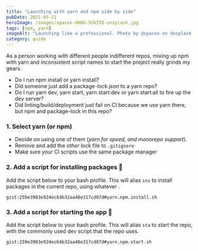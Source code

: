 ```yaml
---
title: "Launching with yarn and npm side by side"
pubDate: 2021-05-21
heroImage: /images/spacex-OHOU-5UVIYQ-unsplash.jpg
tags: [npm, yarn]
imageAlt: "Launching like a professional. Photo by @spacex on Unsplash."
category: guide
---
```


As a person working with different people indifferent repos, mixing up npm with yarn and inconsistent
script names to start the project really grinds my gears.

- Do I run npm install or yarn install?
- Did someone just add a package-lock.json to a yarn repo?
- Do I run yarn dev, yarn start, yarn start:dev or yarn start:all to fire up the dev server?
- Did linting/build/deployment just fail on CI because we use yarn there, but npm and package-lock in this repo?

### 1. Select yarn (or npm)

- Decide on using one of them (_yarn for speed, and monorepo support_).
- Remove and add the _other_ lock file to `.gitignore`
- Make sure your CI scripts use the same package manager

### 2. Add a script for installing packages 🎀

Add the script below to your bash profile. This will alias `ins` to install packages in the current repo, using whatever .

`gist:259e3903e924ec64b32aa48e317cd07d#yarn.npm.install.sh`

### 3. Add a script for starting the app 🚀

Add the script below to your bash profile. This will alias `sta` to start the repo, with the commonly used dev script that the repo uses.

`gist:259e3903e924ec64b32aa48e317cd07d#yarn.npm.start.sh`
